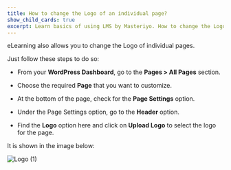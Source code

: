 ---
title: How to change the Logo of an individual page?
show_child_cards: true
excerpt: Learn basics of using LMS by Masteriyo. How to change the Logo of an individual page.
---

eLearning also allows you to change the Logo of individual pages.

Just follow these steps to do so:

- From your **WordPress Dashboard**, go to the **Pages > All Pages** section.

- Choose the required **Page** that you want to customize.

- At the bottom of the page, check for the **Page Settings** option.

- Under the Page Settings option, go to the **Header** option.

- Find the **Logo** option here and click on **Upload Logo** to select the logo for the page.

It is shown in the image below:

![Logo (1)](https://user-images.githubusercontent.com/109593521/183599188-372fd1c8-b363-4710-bc29-f1a2a91c1dbd.png)

